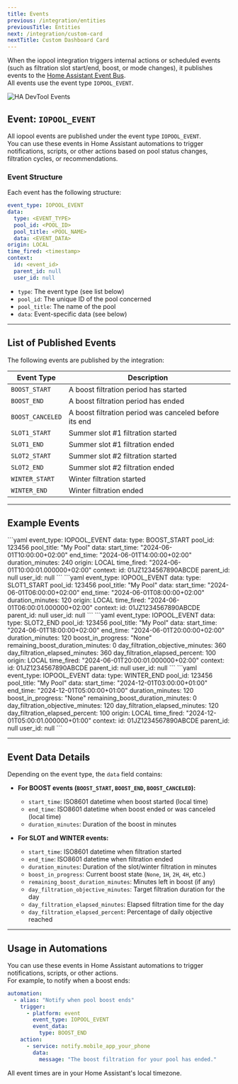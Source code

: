 ```yaml
---
title: Events
previous: /integration/entities
previousTitle: Entities
next: /integration/custom-card
nextTitle: Custom Dashboard Card
---
```


When the iopool integration triggers internal actions or scheduled events (such as filtration slot start/end, boost, or mode changes), it publishes events to the [Home Assistant Event Bus](https://my.home-assistant.io/redirect/developer_events/).  
All events use the event type `IOPOOL_EVENT`.

<Image src="/images/devtool-events.png" alt="HA DevTool Events" />

## Event: `IOPOOL_EVENT`

All iopool events are published under the event type `IOPOOL_EVENT`.  
You can use these events in Home Assistant automations to trigger notifications, scripts, or other actions based on pool status changes, filtration cycles, or recommendations.

### Event Structure

Each event has the following structure:

```yaml
event_type: IOPOOL_EVENT
data:
  type: <EVENT_TYPE>
  pool_id: <POOL_ID>
  pool_title: <POOL_NAME>
  data: <EVENT_DATA>
origin: LOCAL
time_fired: <timestamp>
context:
  id: <event_id>
  parent_id: null
  user_id: null
```

- `type`: The event type (see list below)
- `pool_id`: The unique ID of the pool concerned
- `pool_title`: The name of the pool
- `data`: Event-specific data (see below)

---

## List of Published Events

The following events are published by the integration:

| Event Type           | Description                                              |
|----------------------|---------------------------------------------------------|
| `BOOST_START`        | A boost filtration period has started                   |
| `BOOST_END`          | A boost filtration period has ended                     |
| `BOOST_CANCELED`     | A boost filtration period was canceled before its end   |
| `SLOT1_START`        | Summer slot #1 filtration started                       |
| `SLOT1_END`          | Summer slot #1 filtration ended                         |
| `SLOT2_START`        | Summer slot #2 filtration started                       |
| `SLOT2_END`          | Summer slot #2 filtration ended                         |
| `WINTER_START`       | Winter filtration started                               |
| `WINTER_END`         | Winter filtration ended                                 |

---

## Example Events

<Card title="Example: BOOST_START" icon="bolt">
```yaml
event_type: IOPOOL_EVENT
data:
  type: BOOST_START
  pool_id: 123456
  pool_title: "My Pool"
  data:
    start_time: "2024-06-01T10:00:00+02:00"
    end_time: "2024-06-01T14:00:00+02:00"
    duration_minutes: 240
origin: LOCAL
time_fired: "2024-06-01T10:00:01.000000+02:00"
context:
  id: 01JZ1234567890ABCDE
  parent_id: null
  user_id: null
```
</Card>

<Card title="Example: SLOT1_START" icon="play">
```yaml
event_type: IOPOOL_EVENT
data:
  type: SLOT1_START
  pool_id: 123456
  pool_title: "My Pool"
  data:
    start_time: "2024-06-01T06:00:00+02:00"
    end_time: "2024-06-01T08:00:00+02:00"
    duration_minutes: 120
origin: LOCAL
time_fired: "2024-06-01T06:00:01.000000+02:00"
context:
  id: 01JZ1234567890ABCDE
  parent_id: null
  user_id: null
```
</Card>

<Card title="Example: SLOT2_END" icon="stop">
```yaml
event_type: IOPOOL_EVENT
data:
  type: SLOT2_END
  pool_id: 123456
  pool_title: "My Pool"
  data:
    start_time: "2024-06-01T18:00:00+02:00"
    end_time: "2024-06-01T20:00:00+02:00"
    duration_minutes: 120
    boost_in_progress: "None"
    remaining_boost_duration_minutes: 0
    day_filtration_objective_minutes: 360
    day_filtration_elapsed_minutes: 360
    day_filtration_elapsed_percent: 100
origin: LOCAL
time_fired: "2024-06-01T20:00:01.000000+02:00"
context:
  id: 01JZ1234567890ABCDE
  parent_id: null
  user_id: null
```
</Card>

<Card title="Example: WINTER_END" icon="snowflake">
```yaml
event_type: IOPOOL_EVENT
data:
  type: WINTER_END
  pool_id: 123456
  pool_title: "My Pool"
  data:
    start_time: "2024-12-01T03:00:00+01:00"
    end_time: "2024-12-01T05:00:00+01:00"
    duration_minutes: 120
    boost_in_progress: "None"
    remaining_boost_duration_minutes: 0
    day_filtration_objective_minutes: 120
    day_filtration_elapsed_minutes: 120
    day_filtration_elapsed_percent: 100
origin: LOCAL
time_fired: "2024-12-01T05:00:01.000000+01:00"
context:
  id: 01JZ1234567890ABCDE
  parent_id: null
  user_id: null
```
</Card>

---

## Event Data Details

Depending on the event type, the `data` field contains:

- **For BOOST events (`BOOST_START`, `BOOST_END`, `BOOST_CANCELED`):**
  - `start_time`: ISO8601 datetime when boost started (local time)
  - `end_time`: ISO8601 datetime when boost ended or was canceled (local time)
  - `duration_minutes`: Duration of the boost in minutes

- **For SLOT and WINTER events:**
  - `start_time`: ISO8601 datetime when filtration started
  - `end_time`: ISO8601 datetime when filtration ended
  - `duration_minutes`: Duration of the slot/winter filtration in minutes
  - `boost_in_progress`: Current boost state (`None`, `1H`, `2H`, `4H`, etc.)
  - `remaining_boost_duration_minutes`: Minutes left in boost (if any)
  - `day_filtration_objective_minutes`: Target filtration duration for the day
  - `day_filtration_elapsed_minutes`: Elapsed filtration time for the day
  - `day_filtration_elapsed_percent`: Percentage of daily objective reached

---

## Usage in Automations

You can use these events in Home Assistant automations to trigger notifications, scripts, or other actions.  
For example, to notify when a boost ends:

```yaml
automation:
  - alias: "Notify when pool boost ends"
    trigger:
      - platform: event
        event_type: IOPOOL_EVENT
        event_data:
          type: BOOST_END
    action:
      - service: notify.mobile_app_your_phone
        data:
          message: "The boost filtration for your pool has ended."
```

<Info>
All event times are in your Home Assistant's local timezone.
</Info>
